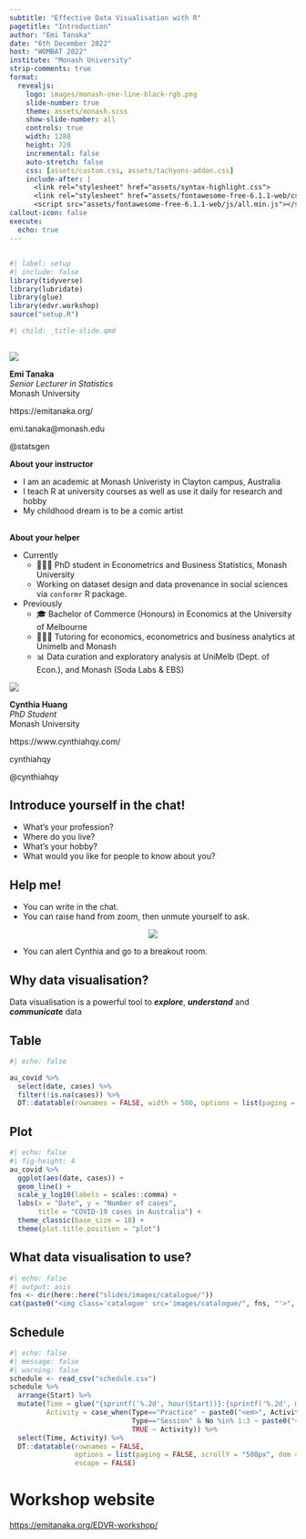 ```yaml
---
subtitle: "Effective Data Visualisation with R"
pagetitle: "Introduction"
author: "Emi Tanaka"
date: "6th December 2022"
host: "WOMBAT 2022"
institute: "Monash University"
strip-comments: true
format: 
  revealjs:
    logo: images/monash-one-line-black-rgb.png
    slide-number: true
    theme: assets/monash.scss
    show-slide-number: all
    controls: true
    width: 1280
    height: 720
    incremental: false
    auto-stretch: false
    css: [assets/custom.css, assets/tachyons-addon.css]
    include-after: |
      <link rel="stylesheet" href="assets/syntax-highlight.css">
      <link rel="stylesheet" href="assets/fontawesome-free-6.1.1-web/css/all.min.css">
      <script src="assets/fontawesome-free-6.1.1-web/js/all.min.js"></script>
callout-icon: false
execute:
  echo: true
---
```



## {#title-slide background-image="images/bg1.jpeg"}


```r
#| label: setup
#| include: false
library(tidyverse)
library(lubridate)
library(glue)
library(edvr.workshop)
source("setup.R")
```

```r
#| child: _title-slide.qmd
```



## {}

::: flex


::: {.w-35 .pa3 .monash-bg-blue .monash-white}

![](https://emitanaka.org/images/avatar.jpg)

**Emi Tanaka**  
*Senior Lecturer in Statistics*  
Monash University


::: f3
<i class="fas fa-globe"></i> https://emitanaka.org/

<i class="fas fa-envelope"></i> emi.tanaka@monash.edu

<i class="fab fa-twitter"></i> @statsgen

:::

:::

::: {.w-60 .pl3 .nonincremental}

**About your instructor**

* I am an academic at Monash Univeristy in Clayton campus, Australia
* I teach R at university courses as well as use it daily for research and hobby <i class="fab  fa-reddit-alien"></i>
* My childhood dream is to be a comic artist <i class="fas fa-paint-brush"></i>


:::

:::

## {.smaller}



::: flex



::: {.w-60 .pr3 .nonincremental}

**About your helper**

- Currently
	- 👩🏻‍🎓 PhD student in Econometrics and Business Statistics, Monash University
	- Working on dataset design and data provenance in social sciences via `conformr` R package.
- Previously
    -   🎓 Bachelor of Commerce (Honours) in Economics at the University of Melbourne
    -   👩🏻‍🏫 Tutoring for economics, econometrics and business analytics at Unimelb and Monash
    -   📊 Data curation and exploratory analysis at UniMelb (Dept. of Econ.), and Monash (Soda Labs & EBS)


:::

::: {.w-35 .pa3 .monash-bg-blue .monash-white}

![](images/headshot-clr-crop.jpg)


**Cynthia Huang**  
*PhD Student*  
Monash University


::: f3
<i class="fas fa-globe"></i> https://www.cynthiahqy.com/

<i class="fab fa-github"></i> cynthiahqy

<i class="fab fa-twitter"></i> @cynthiahqy

:::

:::

:::




## <i class="fas fa-user-alt monash-blue"></i> Introduce yourself in the chat!


* What's your profession?  
* Where do you live?
* What's your hobby? 
* What would you like for people to know about you? 



## <i class="fas fa-question-circle monash-blue"></i> Help me!

* You can write in the chat.
* You can raise hand from zoom, then unmute yourself to ask.

<center>

![](images/zoom-help.png)

</center>

* You can alert Cynthia and go to a breakout room.


## Why data visualisation?

Data visualisation is a powerful tool to **_explore_**, **_understand_** and **_communicate_** data

::: {.panel-tabset}

## Table

```r
#| echo: false

au_covid %>% 
  select(date, cases) %>% 
  filter(!is.na(cases)) %>% 
  DT::datatable(rownames = FALSE, width = 500, options = list(paging = FALSE, scrollY = "300px", dom = 't'))
```


## Plot

```r
#| echo: false
#| fig-height: 4
au_covid %>% 
  ggplot(aes(date, cases)) +
  geom_line() +
  scale_y_log10(labels = scales::comma) +
  labs(x = "Date", y = "Number of cases",
       title = "COVID-19 cases in Australia") +
  theme_classic(base_size = 18) +
  theme(plot.title.position = "plot")
```


:::



## What data visualisation to use?

```r
#| echo: false
#| output: asis
fns <- dir(here::here("slides/images/catalogue/"))
cat(paste0("<img class='catalogue' src='images/catalogue/", fns, "'>", collapse = ""))
```


## Schedule


```r
#| echo: false
#| message: false
#| warning: false
schedule <- read_csv("schedule.csv")
schedule %>% 
  arrange(Start) %>% 
  mutate(Time = glue("{sprintf('%.2d', hour(Start))}:{sprintf('%.2d', minute(Start))}-{sprintf('%.2d', hour(End))}:{sprintf('%.2d', minute(End))}"),
         Activity = case_when(Type=="Practice" ~ paste0("<em>", Activity, "</em>"),
                              Type=="Session" & No %in% 1:3 ~ paste0("<strong>", Activity, "</strong>"),
                              TRUE ~ Activity)) %>% 
  select(Time, Activity) %>% 
  DT::datatable(rownames = FALSE, 
                options = list(paging = FALSE, scrollY = "500px", dom = 't'), 
                escape = FALSE)
```




# <i class="fas fa-link"></i> Workshop website {background-color="#9651A0"}

[<i class="fas fa-hand-point-right"></i> https://emitanaka.org/EDVR-workshop/](https://emitanaka.org/EDVR-workshop/){.f1}
